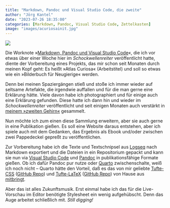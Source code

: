 ```yaml
---
title: "Markdown, Pandoc und Visual Studio Code, die zweite"
author: "Jörg Kantel"
date: "2023-07-26 18:35:00"
categories: [Markdown, Pandoc, Visual Studio Code, Zettelkasten]
image: "images/acuriosainit.jpg"
---
```


[![](images/acuriosainit-b.jpg)](https://www.flickr.com/photos/schockwellenreiter/53072821866/)

Die Worknote »[Markdown, Pandoc und Visual Studio Code](https://kantel.github.io/posts/2023071801_markdown_pandoc_vscode/)«, die ich vor etwas über einer Woche hier im *Schockwellenreiter* veröffentlicht hatte, diente der Vorbereitung eines Projekts, das mir schon seit Monaten durch meinen Kopf geht: Es heißt »Atlas Curiosa« (Arbeitstitel) und soll so etwas wie ein »Bilderbuch für Neugierige« werden.

Denn bei meinen Spaziergängen stieß und stoße ich immer wieder auf seltsame Artefakte, die irgendwie auffallen und für die man gerne eine Erklärung hätte. Viele davon habe ich photographiert und für einige auch eine Erklärung gefunden. Diese hatte ich dann hin und wieder im *Schockwellenreiter* veröffentlicht und seit einigen Monaten auch verstärkt in [meinem »zweiten Gehirn«](https://kantel.github.io/posts/2023072501_logseq_remainder/) gesammelt.

Nun möchte ich zum einen diese Sammlung erweitern, aber sie auch gerne in eine Publikation gießen. Es soll eine Website daraus entstehen, aber ich spiele auch mit dem Gedanken, das Ergebnis als Ebook und/oder zwischen zwei Pappedeckel gepreßt zu veröffentlichen.

Zur Vorbereitung habe ich die Texte und Textschnipsel aus [Logseq](http://cognitiones.kantel-chaos-team.de/webworking/auszeichnungssprachen/logseq.html) nach Markdown exportiert und die Dateien in ein Repositorium gepackt und kann sie nun via [Visual Studio Code](http://cognitiones.kantel-chaos-team.de/produktivitaet/visualstudiocode.html) und [Pandoc](http://cognitiones.kantel-chaos-team.de/webworking/auszeichnungssprachen/pandoc.html) in publikationsfähige Formate gießen. Ob ich dafür Pandoc pur nutze oder [Quarto](http://cognitiones.kantel-chaos-team.de/webworking/staticsites/quarto.html) zwischenschalte, weiß ich noch nicht -- Quarto hätte den Vorteil, daß es das von mir geliebte [Tufte-CSS](https://edwardtufte.github.io/tufte-css/) ([GitHub Repo](https://github.com/edwardtufte/tufte-css)) und [Tufte-LaTeX](https://tufte-latex.github.io/tufte-latex/) ([GitHub Repo](https://github.com/Tufte-LaTeX/tufte-latex)) von Hause aus [mitbringt](https://bookdown.org/yihui/rmarkdown/tufte-handouts.html).

Aber das ist alles Zukunftsmusik. Erst einmal habe ich das für die Live-Vorschau im Editor benötigte Stylesheet ein wenig aufgehübscht. Denn das Auge arbeitet schließlich mit. *Still digging!* 